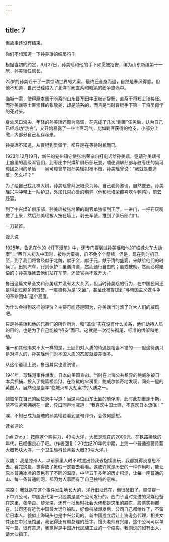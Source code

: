 ```yaml
---
---
---
```

title: 7
---



但故事还没有结束。

你们不想知道一下孙美瑶的结局吗？

根据当初的约定，6月27日，孙美瑶和他的手下如愿被招安，编为山东新编第十一旅，孙美瑶任旅长。

25岁的孙美瑶干了一票惊动世界的大案，最终还全身而退，自然是春风得意。但他不知道，自己已经陷入了北洋军阀直系和皖系的纷争旋涡中。

临城一案，使得原本属于皖系的山东督军田中玉被迫辞职，直系干将郑士琦接任。而孙美瑶等土匪崇拜的张敬尧，却是皖系的，而且是当时曹锟手下第一干将吴佩孚的死对头。

身处风口浪尖，年轻的孙美瑶还颇为高调，在完成了几次“剿匪”任务后，认为自己已经成功“洗白”，又开始暴露了一些土匪习气，比如剿匪获得的枪支，小部分上缴，大部分自己私存起来。

孙美瑶不知道，从曹锟到吴佩孚，都只是在等待时机而已。

1923年12月19日，新任的兖州镇守使张培荣亲自打电话给孙美瑶，邀请孙美瑶带上旅里的高级军官们，到枣庄中兴煤矿俱乐部玩耍，顺便调解孙部与驻枣庄的吴可璋团之间的矛盾——吴可璋曾举报孙美瑶扣枪不缴，孙美瑶曾说：“我就是要造反，怎么样？”

为了给自己找几棵大树，孙美瑶曾拜张培荣为师。自己老师邀请，自然要去。孙美瑶兴冲冲带上一队护卫，外加几只心爱的鹌鹑（他和张培荣都喜欢斗鹌鹑），前去赴宴。

到了中兴煤矿俱乐部，孙美瑶被张培荣的副官单独带到正厅。一进门，一把石灰粉撒了上来，然后孙美瑶被人按在墙上，剥去军装，推到了俱乐部门口。

一刀斩首。

馒头说

1925年，鲁迅在他的《灯下漫笔》中，还专门提到过孙美瑶和他的“临城火车大劫案”：“西洋人初入中国时，被称为蛮夷，自不免个个蹙额，但是，现在则时机已至，到了我们将曾经献于北魏，献于金，献于元，献于清的盛宴，来献给他们的时候了。出则汽车，行则保护：虽遇清道，然而通行自由的；虽或被劫，然而必得赔偿的；孙美瑶掳去他们站在军前，还使官兵不敢开火。”

鲁迅这篇文章全文和孙美瑶并没有太大关系，但当时孙美瑶的行为，在中国民间还是得到过颇多的赞誉，一度被称为是“义匪”，甚至还被提拔到“与帝国主义做斗争的革命团体”这个高度。

为什么会得到这样的评价？主要可能还是因为，孙美瑶当时煞了洋大人们的威风吧。

只是孙美瑶和他的兄弟们的所作所为，和“革命”实在没有什么关系，他们劫持人质的目的，也是为了自己能被“招安”而已。这就是一次彻头彻尾、标准的绑架和抢劫。

唯一和其他绑架不太一样的是，土匪们对人质的待遇是相当不错的——但这待遇只是对洋人的，孙美瑶他们对本国人质的态度就要差很多。

从这个道理上说，鲁迅其实也没说错。

1941年，珍珠港事件爆发，日本向美国宣战。当时在上海公共租界的鲍威尔被日本兵抓捕，投入了提篮桥监狱。在监狱的牢房里，鲍威尔惊奇地发现，同处一屋的英国人，居然也是当年“临城火车大劫案”的人质之一。

鲍威尔在自己的回忆录中写道：当这两位山东土匪的前俘虏，此时此刻重逢于斯，禁不住紧紧拥抱在一起，异口同声地喊道：“我喜欢中国土匪，不喜欢日本流氓！”

唉，不知已成为游魂的孙美瑶若看到这句评价，会做何感想。

读者评论

Dali Zhou： 按照这个购买力，49块大洋，大概是现在的2000元。在铁路稀缺的年代，已经很良心了吧。（作者回复：20世纪20年代中期，上海一个普通巡警月薪大概15块大洋，一个卫生局科长月薪大概30块大洋。）

汉韵： 我是滕州人，以前家里人时不时提出领我去抱犊崮玩，我都觉得没意思不去。看完这篇，觉得放了暑假一定要去看看。这或许就是历史的一种作用吧，能让原本普通冰冷的景色有了不同的温度。中华五千多年的历史积淀，让每一座普通的山、每一条普通的河，都因为人事而有了自己独特的意味。

凉凉： 我就是在这个事件发生地长大的，洋行旧址还在，但很破旧了。顺便提一下中兴公司，中国近代第一只股票是这个公司发行的。西门子当时先进的采煤设备在这里，张学良、黎元洪，还有一批当时社会大佬都是这里的股东，股票实物都在。公司还有近代中国最大远洋船队，好像抗战爆发后，公司自己都给炸了，不留给日本人。貌似上海码头也是中兴公司的，新中国成立后让上海港务代理，相关文件还在中兴展馆里，我记得还有周总理的签字。馒头老师有兴趣，这个公司可以单写一篇，很有意思，我觉得是中国近代民族工业的一个缩影。我刚说的如有出入，请大伙指正。